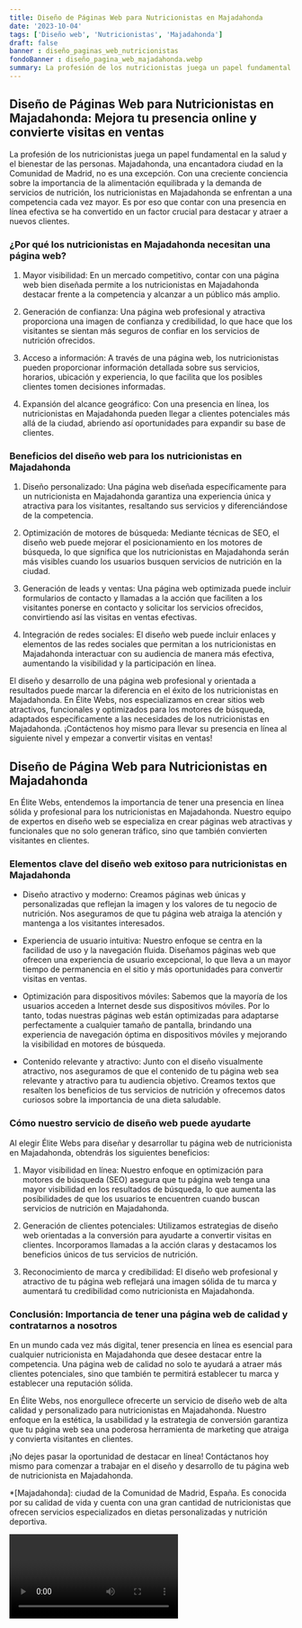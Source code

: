 ```yaml
---
title: Diseño de Páginas Web para Nutricionistas en Majadahonda
date: '2023-10-04'
tags: ['Diseño web', 'Nutricionistas', 'Majadahonda']
draft: false
banner : diseño_paginas_web_nutricionistas
fondoBanner : diseño_pagina_web_majadahonda.webp
summary: La profesión de los nutricionistas juega un papel fundamental en la salud y el bienestar de las personas. Majadahonda, una encantadora ciudad en la Comunidad de Madrid, no es una excepción. Con una creciente conciencia sobre la importancia de la alimentación equilibrada y la demanda de servicios de nutrición, los nutricionistas en Majadahonda se enfrentan a una competencia cada vez mayor. Es por eso que contar con una presencia en línea efectiva se ha convertido en un factor crucial para destacar y atraer a nuevos clientes.
---
```


## **Diseño de Páginas Web para Nutricionistas en Majadahonda: Mejora tu presencia online y convierte visitas en ventas**

La profesión de los nutricionistas juega un papel fundamental en la salud y el bienestar de las personas. Majadahonda, una encantadora ciudad en la Comunidad de Madrid, no es una excepción. Con una creciente conciencia sobre la importancia de la alimentación equilibrada y la demanda de servicios de nutrición, los nutricionistas en Majadahonda se enfrentan a una competencia cada vez mayor. Es por eso que contar con una presencia en línea efectiva se ha convertido en un factor crucial para destacar y atraer a nuevos clientes.

### **¿Por qué los nutricionistas en Majadahonda necesitan una página web?**

1. Mayor visibilidad: En un mercado competitivo, contar con una página web bien diseñada permite a los nutricionistas en Majadahonda destacar frente a la competencia y alcanzar a un público más amplio.

2. Generación de confianza: Una página web profesional y atractiva proporciona una imagen de confianza y credibilidad, lo que hace que los visitantes se sientan más seguros de confiar en los servicios de nutrición ofrecidos.

3. Acceso a información: A través de una página web, los nutricionistas pueden proporcionar información detallada sobre sus servicios, horarios, ubicación y experiencia, lo que facilita que los posibles clientes tomen decisiones informadas.

4. Expansión del alcance geográfico: Con una presencia en línea, los nutricionistas en Majadahonda pueden llegar a clientes potenciales más allá de la ciudad, abriendo así oportunidades para expandir su base de clientes.

### **Beneficios del diseño web para los nutricionistas en Majadahonda**

1. Diseño personalizado: Una página web diseñada específicamente para un nutricionista en Majadahonda garantiza una experiencia única y atractiva para los visitantes, resaltando sus servicios y diferenciándose de la competencia.

2. Optimización de motores de búsqueda: Mediante técnicas de SEO, el diseño web puede mejorar el posicionamiento en los motores de búsqueda, lo que significa que los nutricionistas en Majadahonda serán más visibles cuando los usuarios busquen servicios de nutrición en la ciudad.

3. Generación de leads y ventas: Una página web optimizada puede incluir formularios de contacto y llamadas a la acción que faciliten a los visitantes ponerse en contacto y solicitar los servicios ofrecidos, convirtiendo así las visitas en ventas efectivas.

4. Integración de redes sociales: El diseño web puede incluir enlaces y elementos de las redes sociales que permitan a los nutricionistas en Majadahonda interactuar con su audiencia de manera más efectiva, aumentando la visibilidad y la participación en línea.

El diseño y desarrollo de una página web profesional y orientada a resultados puede marcar la diferencia en el éxito de los nutricionistas en Majadahonda. En Élite Webs, nos especializamos en crear sitios web atractivos, funcionales y optimizados para los motores de búsqueda, adaptados específicamente a las necesidades de los nutricionistas en Majadahonda. ¡Contáctenos hoy mismo para llevar su presencia en línea al siguiente nivel y empezar a convertir visitas en ventas!

<GifSeo />

<Cta />

## Diseño de Página Web para Nutricionistas en Majadahonda

En Élite Webs, entendemos la importancia de tener una presencia en línea sólida y profesional para los nutricionistas en Majadahonda. Nuestro equipo de expertos en diseño web se especializa en crear páginas web atractivas y funcionales que no solo generan tráfico, sino que también convierten visitantes en clientes.

### Elementos clave del diseño web exitoso para nutricionistas en Majadahonda

- Diseño atractivo y moderno: Creamos páginas web únicas y personalizadas que reflejan la imagen y los valores de tu negocio de nutrición. Nos aseguramos de que tu página web atraiga la atención y mantenga a los visitantes interesados.

- Experiencia de usuario intuitiva: Nuestro enfoque se centra en la facilidad de uso y la navegación fluida. Diseñamos páginas web que ofrecen una experiencia de usuario excepcional, lo que lleva a un mayor tiempo de permanencia en el sitio y más oportunidades para convertir visitas en ventas.

- Optimización para dispositivos móviles: Sabemos que la mayoría de los usuarios acceden a Internet desde sus dispositivos móviles. Por lo tanto, todas nuestras páginas web están optimizadas para adaptarse perfectamente a cualquier tamaño de pantalla, brindando una experiencia de navegación óptima en dispositivos móviles y mejorando la visibilidad en motores de búsqueda.

- Contenido relevante y atractivo: Junto con el diseño visualmente atractivo, nos aseguramos de que el contenido de tu página web sea relevante y atractivo para tu audiencia objetivo. Creamos textos que resalten los beneficios de tus servicios de nutrición y ofrecemos datos curiosos sobre la importancia de una dieta saludable.

### Cómo nuestro servicio de diseño web puede ayudarte

Al elegir Élite Webs para diseñar y desarrollar tu página web de nutricionista en Majadahonda, obtendrás los siguientes beneficios:

1. Mayor visibilidad en línea: Nuestro enfoque en optimización para motores de búsqueda (SEO) asegura que tu página web tenga una mayor visibilidad en los resultados de búsqueda, lo que aumenta las posibilidades de que los usuarios te encuentren cuando buscan servicios de nutrición en Majadahonda.

2. Generación de clientes potenciales: Utilizamos estrategias de diseño web orientadas a la conversión para ayudarte a convertir visitas en clientes. Incorporamos llamadas a la acción claras y destacamos los beneficios únicos de tus servicios de nutrición.

3. Reconocimiento de marca y credibilidad: El diseño web profesional y atractivo de tu página web reflejará una imagen sólida de tu marca y aumentará tu credibilidad como nutricionista en Majadahonda.

### Conclusión: Importancia de tener una página web de calidad y contratarnos a nosotros

En un mundo cada vez más digital, tener presencia en línea es esencial para cualquier nutricionista en Majadahonda que desee destacar entre la competencia. Una página web de calidad no solo te ayudará a atraer más clientes potenciales, sino que también te permitirá establecer tu marca y establecer una reputación sólida.

En Élite Webs, nos enorgullece ofrecerte un servicio de diseño web de alta calidad y personalizado para nutricionistas en Majadahonda. Nuestro enfoque en la estética, la usabilidad y la estrategia de conversión garantiza que tu página web sea una poderosa herramienta de marketing que atraiga y convierta visitantes en clientes.

¡No dejes pasar la oportunidad de destacar en línea! Contáctanos hoy mismo para comenzar a trabajar en el diseño y desarrollo de tu página web de nutricionista en Majadahonda.

*[Majadahonda]: ciudad de la Comunidad de Madrid, España. Es conocida por su calidad de vida y cuenta con una gran cantidad de nutricionistas que ofrecen servicios especializados en dietas personalizadas y nutrición deportiva.

<Video />

<CtaBot job='Nutricionistas' city='Majadahonda'/>

<Gmaps query='Majadahonda+españa+maps' />